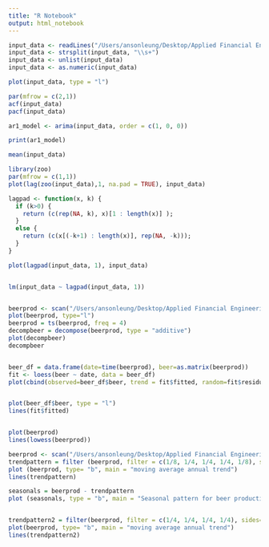 ```yaml
---
title: "R Notebook"
output: html_notebook
---
```



```r
input_data <- readLines("/Users/ansonleung/Desktop/Applied Financial Engineering/Financial Times Series Analysis/Lecture 1/R Code/eriedata.dat")
input_data <- strsplit(input_data, "\\s+")
input_data <- unlist(input_data)
input_data <- as.numeric(input_data)

plot(input_data, type = "l")

par(mfrow = c(2,1))
acf(input_data)
pacf(input_data)

ar1_model <- arima(input_data, order = c(1, 0, 0))

print(ar1_model)

mean(input_data)

```



```r

library(zoo)
par(mfrow = c(1,1))
plot(lag(zoo(input_data),1, na.pad = TRUE), input_data)

lagpad <- function(x, k) {
  if (k>0) {
    return (c(rep(NA, k), x)[1 : length(x)] );
  }
  else {
    return (c(x[(-k+1) : length(x)], rep(NA, -k)));
  }
}

plot(lagpad(input_data, 1), input_data)


lm(input_data ~ lagpad(input_data, 1))



```




```r
beerprod <- scan("/Users/ansonleung/Desktop/Applied Financial Engineering/Financial Times Series Analysis/Lecture 1/R Code/beerprod.dat")
plot(beerprod, type="l")
beerprod = ts(beerprod, freq = 4)
decompbeer = decompose(beerprod, type = "additive")
plot(decompbeer)
decompbeer


beer_df = data.frame(date=time(beerprod), beer=as.matrix(beerprod))
fit <- loess(beer ~ date, data = beer_df)
plot(cbind(observed=beer_df$beer, trend = fit$fitted, random=fit$residuals), main="")


plot(beer_df$beer, type = "l")
lines(fit$fitted)



```
```r

plot(beerprod)
lines(lowess(beerprod))

```

```r
beerprod <- scan("/Users/ansonleung/Desktop/Applied Financial Engineering/Financial Times Series Analysis/Lecture 1/R Code/beerprod.dat")
trendpattern = filter (beerprod, filter = c(1/8, 1/4, 1/4, 1/4, 1/8), sides=2)
plot (beerprod, type= "b", main = "moving average annual trend")
lines(trendpattern)

seasonals = beerprod - trendpattern
plot (seasonals, type = "b", main = "Seasonal pattern for beer production")


trendpattern2 = filter(beerprod, filter = c(1/4, 1/4, 1/4, 1/4), sides=1)
plot(beerprod, type= "b", main = "moving average annual trend")
lines(trendpattern2)



```


